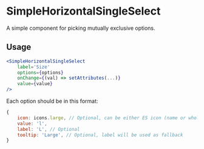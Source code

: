 # SimpleHorizontalSingleSelect

A simple component for picking mutually exclusive options.

## Usage

```jsx
<SimpleHorizontalSingleSelect
	label='Size'
	options={options}
	onChange={(val) => setAttributes(...)}
	value={value}
/>
```

Each option should be in this format:

```js
{
	icon: icons.large, // Optional, can be either ES icon (name or whole icon element) or dashicon name.
	value: 'l',
	label: 'L', // Optional
	tooltip: 'Large', // Optional, label will be used as fallback
}
```
